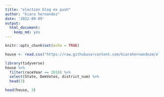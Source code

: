 ```yaml
---
title: "election blog ex push"
author: "kiara hernandez"
date: '2022-09-09'
output: 
  html_document: 
    keep_md: yes
---
```


```r
knitr::opts_chunk$set(echo = TRUE)
```

```r
house <- read.csv("https://raw.githubusercontent.com/kiarahernandezm/election-blog/main/house%20party%20vote%20share%20by%20district%201948-2020.csv")

library(tidyverse)
house %>%
  filter(raceYear == 2018) %>%
  select(State, DemVotes, district_num) %>%
  head(3)

head(house, 3)

```